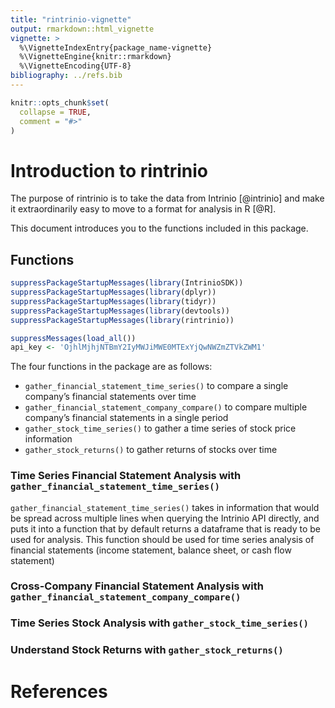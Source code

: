 ```yaml
---
title: "rintrinio-vignette"
output: rmarkdown::html_vignette
vignette: >
  %\VignetteIndexEntry{package_name-vignette}
  %\VignetteEngine{knitr::rmarkdown}
  %\VignetteEncoding{UTF-8}
bibliography: ../refs.bib
---
```

```r
knitr::opts_chunk$set(
  collapse = TRUE,
  comment = "#>"
)
```
# Introduction to rintrinio

The purpose of rintrinio is to take the data from Intrinio [@intrinio] and make it extraordinarily easy to move to a format for analysis in R [@R].

This document introduces you to the functions included in this package.

## Functions
```r
suppressPackageStartupMessages(library(IntrinioSDK))
suppressPackageStartupMessages(library(dplyr))
suppressPackageStartupMessages(library(tidyr))
suppressPackageStartupMessages(library(devtools))
suppressPackageStartupMessages(library(rintrinio))

suppressMessages(load_all())
api_key <- 'OjhlMjhjNTBmY2IyMWJiMWE0MTExYjQwNWZmZTVkZWM1'
```

The four functions in the package are as follows:

- `gather_financial_statement_time_series()` to compare a single company's financial statements over time
- `gather_financial_statement_company_compare()` to compare multiple company's financial statements in a single period
- `gather_stock_time_series()` to gather a time series of stock price information
- `gather_stock_returns()` to gather returns of stocks over time

### Time Series Financial Statement Analysis with `gather_financial_statement_time_series()`

`gather_financial_statement_time_series()` takes in information that would be spread across multiple lines when querying the Intrinio API directly, and puts it into a function that by default returns a dataframe that is ready to be used for analysis. This function should be used for time series analysis of financial statements (income statement, balance sheet, or cash flow statement)

### Cross-Company Financial Statement Analysis with `gather_financial_statement_company_compare()`



### Time Series Stock Analysis with `gather_stock_time_series()`

### Understand Stock Returns with `gather_stock_returns()`

# References
